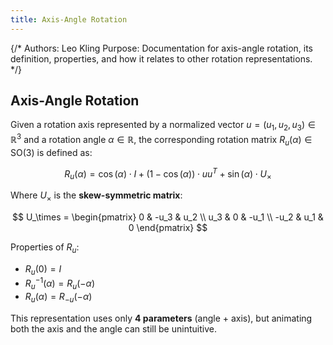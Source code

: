 ```yaml
---
title: Axis-Angle Rotation
---
```


{/*
Authors: Leo Kling
Purpose: Documentation for axis-angle rotation, its definition, properties, and how it relates to other rotation representations.
*/}

## Axis-Angle Rotation

Given a rotation axis represented by a normalized vector $u = (u_1, u_2, u_3) \in \mathbb{R}^3$ and a rotation angle $\alpha \in \mathbb{R}$, the corresponding rotation matrix $R_u(\alpha) \in \mathrm{SO}(3)$ is defined as:

$$
R_u(\alpha) = \cos(\alpha) \cdot I + (1 - \cos(\alpha)) \cdot uu^T + \sin(\alpha) \cdot U_\times
$$

Where $U_\times$ is the **skew-symmetric matrix**:

$$
U_\times = 
\begin{pmatrix}
0 & -u_3 & u_2 \\
u_3 & 0 & -u_1 \\
-u_2 & u_1 & 0
\end{pmatrix}
$$

Properties of $R_u$:

* $R_u(0) = I$
* $R_u^{-1}(\alpha) = R_u(-\alpha)$
* $R_u(\alpha) = R_{-u}(-\alpha)$

This representation uses only **4 parameters** (angle + axis), but animating both the axis and the angle can still be unintuitive.
